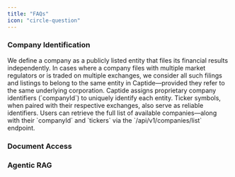 ```yaml
---
title: "FAQs"
icon: "circle-question"
---
```


### Company Identification

<AccordionGroup>
  <Accordion title="What defines a company in Captide?">
    We define a company as a publicly listed entity that files its financial results independently. In cases where a company files with multiple market regulators or is traded on multiple exchanges, we consider all such filings and listings to belong to the same entity in Captide—provided they refer to the same underlying corporation.
  </Accordion>
  <Accordion title="Which company identifiers does Captide use?">
    Captide assigns proprietary company identifiers (`companyId`) to uniquely identify each entity. Ticker symbols, when paired with their respective exchanges, also serve as reliable identifiers. Users can retrieve the full list of available companies—along with their `companyId` and `tickers` via the `/api/v1/companies/list` endpoint.
  </Accordion>
</AccordionGroup>

### Document Access

<AccordionGroup>
  <Accordion title="When are new documents available?">
    
  </Accordion>
  <Accordion title="Are all document types available for every company?">
    
  </Accordion>
  <Accordion title="How do available document dates differ? Is point-in-time data available?">
    
  </Accordion>
  <Accordion title="What is the use case of Markdown versions of documents?">
    
  </Accordion>
</AccordionGroup>

### Agentic RAG

<AccordionGroup>
  <Accordion title="What is different between the agent-response and agent-response-stream endpoints?">
    
  </Accordion>
  <Accordion title="What is the use case of the chunk-retrieval endpoint?">
    
  </Accordion>
  <Accordion title="How can I verify the source of AI generated answers?">
    
  </Accordion>
</AccordionGroup>